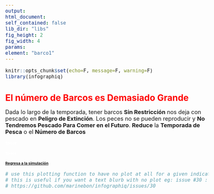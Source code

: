 ```yaml
---
output:
html_document:
self_contained: false
lib_dir: "libs"
fig_height: 2
fig_width: 4
params:
element: "barco1"
---
```


```r
knitr::opts_chunk$set(echo=F, message=F, warning=F)
library(infographiq)
```

<base target="_parent">
<style type="text/css">

body{ /* Normal  */
      font-size: 18px;
  }
h1 { /* Header 1 */
  font-size: 28px;
  color: Red;
}
h2 { /* Header 2 */
  font-size: 12px;
}
h3 { /* Header 3 */
  font-size: 12px;
  color: White
}
</style>

# El número de Barcos es Demasiado Grande

Dada lo largo de la temporada, tener barcos **Sin Restricción** nos deja con pescado en **Peligro de Extinción**.
Los peces no se pueden reproducir y **No Tendremos Pescado Para Comer en el Futuro**. **Reduce** la **Temporada de Pesca** o el **Número de Barcos** 

### Space
### Space

## [Regresa a la simulación](https://tuna.shinyapps.io/InfoGraphicsShinny/)


```r
# use this plotting function to have no plot at all for a given indicator.
# this is useful if you want a text blurb with no plot eg: issue #30 :
# https://github.com/marinebon/infographiq/issues/30
```
